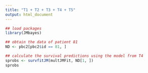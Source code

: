 ```yaml
---
title: "T1 + T2 + T3 + T4 + T5"
output: html_document
---
```





```r

## load packages
library(JMbayes)

## obtain the data of patient 81
ND <- pbc2[pbc2$id == 81, ]

## calculate the survival predictions using the model from T4
sprobs <- survfitJM(multJMFit, ND[1, ])
sprobs


```
